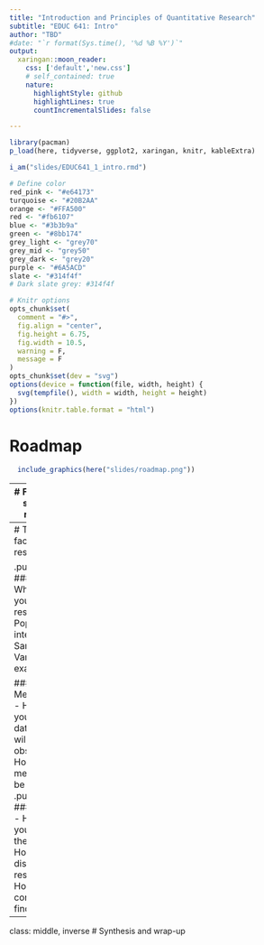```yaml
---
title: "Introduction and Principles of Quantitative Research"
subtitle: "EDUC 641: Intro"
author: "TBD"
#date: "`r format(Sys.time(), '%d %B %Y')`"
output:
  xaringan::moon_reader:
    css: ['default','new.css']
    # self_contained: true
    nature:
      highlightStyle: github
      highlightLines: true
      countIncrementalSlides: false

---
```


```R
library(pacman)
p_load(here, tidyverse, ggplot2, xaringan, knitr, kableExtra)

i_am("slides/EDUC641_1_intro.rmd")

# Define color
red_pink <- "#e64173"
turquoise <- "#20B2AA"
orange <- "#FFA500"
red <- "#fb6107"
blue <- "#3b3b9a"
green <- "#8bb174"
grey_light <- "grey70"
grey_mid <- "grey50"
grey_dark <- "grey20"
purple <- "#6A5ACD"
slate <- "#314f4f"
# Dark slate grey: #314f4f

# Knitr options
opts_chunk$set(
  comment = "#>",
  fig.align = "center",
  fig.height = 6.75,
  fig.width = 10.5,
  warning = F,
  message = F
)
opts_chunk$set(dev = "svg")
options(device = function(file, width, height) {
  svg(tempfile(), width = width, height = height)
})
options(knitr.table.format = "html")

```
# Roadmap

```r
  include_graphics(here("slides/roadmap.png"))
```
                                                          

---
# Features of scientific research

#### 1. Data-based
#### 2. Systematic
#### 4. Defined sample and population
#### 4. Contextualized
#### 5. Reliabile and valid
#### 6. Disprovable
#### 7. Peer-reviewed

---
# Three facets to research

.pull-left[
### Design
- Where will you conduct research?
- Population of interest?
- Sample?
- Variables to examine?

### Measurement
- How will you collect data?
- Who will be observer?
- How will measurement be valid?
]
.pull-right[
### Analysis
- How will you process the data?
- How will you display results?
- How will you communicate findings?
]

---
class: middle, inverse
# Synthesis and wrap-up




